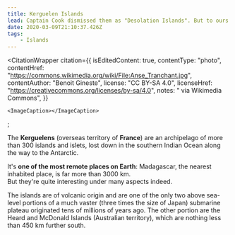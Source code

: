 ```yaml
---
title: Kerguelen Islands
lead: Captain Cook dismissed them as "Desolation Islands". But to ours eyes it’s too harsh a judgment.
date: 2020-03-09T21:10:37.426Z
tags:
    - Islands
---
```



<CitationWrapper
	citation={{
		isEditedContent: true,
		contentType: "photo",
		contentHref:
			"https://commons.wikimedia.org/wiki/File:Anse_Tranchant.jpg",
		contentAuthor: "Benoit Gineste",
		license: "CC BY-SA 4.0",
		licenseHref: "https://creativecommons.org/licenses/by-sa/4.0",
		notes: " via Wikimedia Commons",
	}}
>
	<ImageCaption></ImageCaption>
</CitationWrapper>
;

The **Kerguelens** (overseas territory of **France**) are an archipelago of more than 300 islands and islets, lost down in the southern Indian Ocean along the way to the Antarctic.

It's **one of the most remote places on Earth**: Madagascar, the nearest inhabited place, is far more than 3000 km.<br/>
But they're quite interesting under many aspects indeed.

The islands are of volcanic origin and are one of the only two above sea-level portions of a much vaster (three times the size of Japan) submarine plateau originated tens of millions of years ago.
The other portion are the Heard and McDonald Islands (Australian territory), which are nothing less than 450 km further south.
